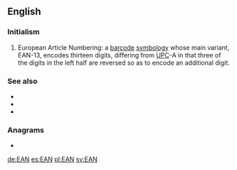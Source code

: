 {{also|ean|-ean|Ean|-eán|éan|ἐάν}}
==English==

===Initialism===
{{rfc-header|Initialism}}
{{head|en|initialism}}

# European Article Numbering: a [[barcode]] [[symbology]] whose main variant, EAN-13, encodes thirteen digits, differing from [[UPC]]-A in that three of the digits in the left half are reversed so as to encode an additional digit.

===See also===
* {{l|en|GTIN}}
* {{l|en|UPC}}
* {{l|en|barcode}}

===Anagrams===
* {{l|en|NEA}}

[[de:EAN]]
[[es:EAN]]
[[pl:EAN]]
[[sv:EAN]]